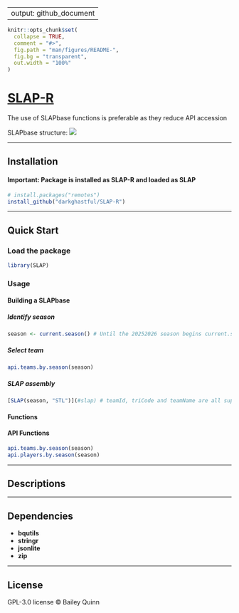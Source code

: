 
---
output: github_document
---

```r
knitr::opts_chunk$set(
  collapse = TRUE,
  comment = "#>",
  fig.path = "man/figures/README-",
  fig.bg = "transparent",
  out.width = "100%"
)
```


# **[SLAP-R](https://github.com/darkghastful/SLAP-R)**

The use of SLAPbase functions is preferable as they reduce API accession

SLAPbase structure:
![](inst/extdata/SLAPstructure.png)

---

## **Installation**
#### Important: Package is installed as SLAP-R and loaded as SLAP

<!-- From CRAN (when published) -->
<!-- install.packages("SLAP") -->

```r
# install.packages("remotes")
install_github("darkghastful/SLAP-R")
```

---

## **Quick Start**

### **Load the package**

```r
library(SLAP)
```

### **Usage**

#### **Building a SLAPbase**
##### Identify season
```r
season <- current.season() # Until the 20252026 season begins current.season() will return 
```

##### Select team
```r
api.teams.by.season(season)
```

##### SLAP assembly

```r
[SLAP(season, "STL")](#slap) # teamId, triCode and teamName are all supported inputs
```



#### **Functions**

#### **API Functions**

<!-- Disclaimer about API overuse -->

```r
api.teams.by.season(season) 
api.players.by.season(season)
```

---

## **Descriptions**

<!-- ### `SLAP()` -->

<!-- Description -->

<!-- - **Arguments** -->
<!--   - `arg` — Arg description. -->
<!-- - **Returns** -->
<!--   - returns - Return description. -->

<!-- ### **Example** -->
<!-- #### `function()` -->
<!-- Additional information. -->
<!-- ```{r scale, fig.width=12, fig.asp=90/212, dpi=300, echo=FALSE} -->
<!-- function() -->
<!-- ``` -->


<!-- ### `function()` -->

<!-- Description -->

<!-- - **Arguments** -->
<!--   - `arg` — Arg description. -->
<!-- - **Returns** -->
<!--   - returns - Return description. -->

<!-- ### **Example** -->
<!-- #### `function()` -->
<!-- Additional information. -->
<!-- ```{r scale, fig.width=12, fig.asp=90/212, dpi=300, echo=FALSE} -->
<!-- function() -->
<!-- ``` -->

---

## **Dependencies**

- **bqutils**
- **stringr**  
- **jsonlite**
- **zip**  

---

## **License**

GPL-3.0 license © Bailey Quinn
